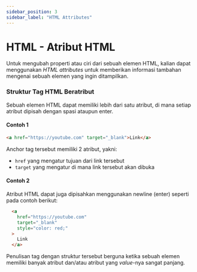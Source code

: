```yaml
---
sidebar_position: 3
sidebar_label: "HTML Attributes"
---
```



# HTML - Atribut HTML
Untuk mengubah properti atau ciri dari sebuah elemen HTML, kalian dapat menggunakan *HTML attributes* untuk memberikan informasi tambahan mengenai sebuah elemen yang ingin ditampilkan.

### Struktur Tag HTML Beratribut
Sebuah elemen HTML dapat memiliki lebih dari satu atribut, di mana setiap atribut dipisah dengan spasi ataupun enter.

#### Contoh 1
```html
<a href="https://youtube.com" target="_blank">Link</a>
```
Anchor tag tersebut memiliki 2 atribut, yakni:
- `href` yang mengatur tujuan dari link tersebut
- `target` yang mengatur di mana link tersebut akan dibuka

#### Contoh 2
Atribut HTML dapat juga dipisahkan menggunakan newline (enter) seperti pada contoh berikut:
```html
  <a
    href="https://youtube.com"
    target="_blank"
    style="color: red;"
  >
    Link
  </a>
```
Penulisan tag dengan struktur tersebut berguna ketika sebuah elemen memiliki banyak atribut dan/atau atribut yang *value*-nya sangat panjang.

